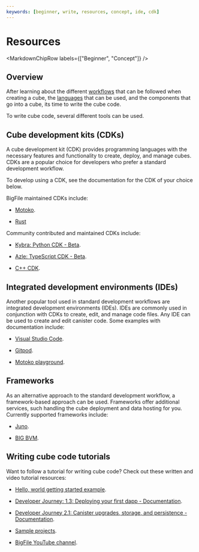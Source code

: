 ```yaml
---
keywords: [beginner, write, resources, concept, ide, cdk]
---
```



# Resources

<MarkdownChipRow labels={["Beginner", "Concept"]} />

## Overview

After learning about the different [workflows](./overview.mdx) that can be followed when creating a <Tooltip text="A smart contract on ICP.">cube</Tooltip>, the [languages](./overview.mdx#choosing-the-programming-language-for-the-backend) that can be used, and the components that go into a cube, its time to write the cube code.

To write cube code, several different tools can be used.

## Cube development kits (CDKs)

A cube development kit (CDK) provides programming languages with the necessary features and functionality to create, deploy, and manage cubes. CDKs are a popular choice for developers who prefer a standard development workflow.

To develop using a CDK, see the documentation for the CDK of your choice below.

BigFile maintained CDKs include:

- [Motoko](/docs/current/motoko/main/getting-started/motoko-introduction).

- [Rust](/docs/current/developer-docs/backend/rust)

Community contributed and maintained CDKs include:

- [Kybra: Python CDK - Beta](/docs/current/developer-docs/backend/python).

- [Azle: TypeScript CDK - Beta](/docs/current/developer-docs/backend/typescript).

- [C++ CDK](https://docs.icpp.world/).

## Integrated development environments (IDEs)

Another popular tool used in standard development workflows are integrated development environments (IDEs). IDEs are commonly used in conjunction with CDKs to create, edit, and manage code files. Any IDE can be used to create and edit canister code. Some examples with documentation include:

- [Visual Studio Code](/docs/current/developer-docs/developer-tools/ide/vs-code).

- [Gitpod](/docs/current/developer-docs/developer-tools/ide/gitpod).

- [Motoko playground](/docs/current/developer-docs/developer-tools/ide/playground).

## Frameworks

As an alternative approach to the standard development workflow, a framework-based approach can be used. Frameworks offer additional services, such handling the cube deployment and data hosting for you. Currently supported frameworks include:

- [Juno](docs/current/developer-docs/web-apps/frameworks/juno).

- [BIG BVM](docs/current/developer-docs/backend/solidity).

## Writing cube code tutorials

Want to follow a tutorial for writing cube code? Check out these written and video tutorial resources:

- [Hello, world getting started example](/docs/current/developer-docs/getting-started/hello-world).

- [Developer Journey: 1.3: Deploying your first dapp - Documentation](/docs/current/tutorials/developer-journey/level-1/1.3-first-dapp).

- [Developer Journey 2.1: Canister upgrades, storage, and persistence - Documentation](/docs/current/tutorials/developer-journey/level-2/2.1-storage-persistence).

- [Sample projects](/docs/current/samples/overview).

- [BigFile YouTube channel](https://www.youtube.com/).

